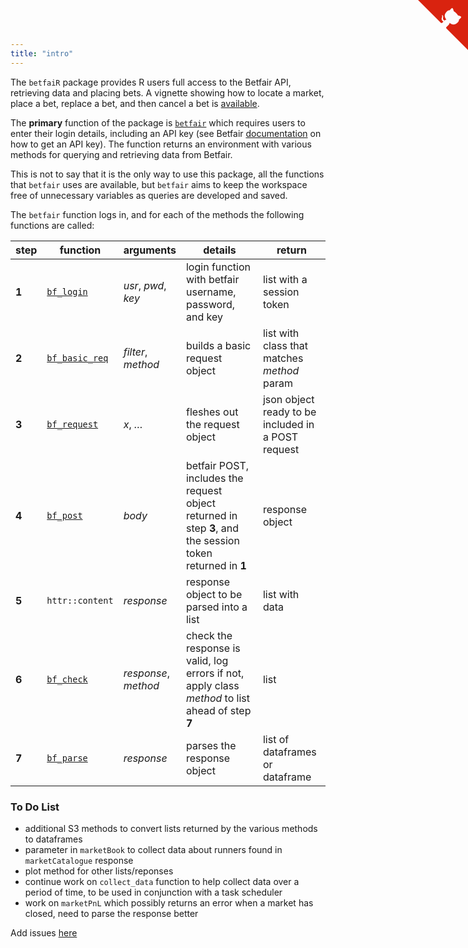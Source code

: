 ```yaml
---
title: "intro"
---
```


The `betfaiR` package provides R users full access to the Betfair API, retrieving data and placing bets.  A vignette showing how to locate a market, place a bet, replace a bet, and then cancel a bet is [available](vignette_one.html).

The **primary** function of the package is [`betfair`](betfair.html) which requires users to enter their login details, including an API key (see Betfair [documentation](https://api.developer.betfair.com/services/webapps/docs/display/1smk3cen4v3lu3yomq5qye0ni/Application+Keys) on how to get an API key).  The function returns an environment with various methods for querying and retrieving data from Betfair.

This is not to say that it is the only way to use this package, all the functions that `betfair` uses are available, but `betfair` aims to keep the workspace free of unnecessary variables as queries are developed and saved.

The `betfair` function logs in, and for each of the methods the following functions are called:

step | function | arguments | details                       | return
-----|----------|-----------|-------------------------------|-------------------
**1** | [`bf_login`](betfair_login.html) | _usr_, _pwd_, _key_ | login function with betfair username, password, and key | list with a session token
**2** | [`bf_basic_req`](request_functions.html#bf_basic_req) | _filter_, _method_ | builds a basic request object | list with class that matches _method_ param
**3** | [`bf_request`](request_functions.html#betfair_request) | _x_, _..._ | fleshes out the request object | json object ready to be included in a POST request
**4** | [`bf_post`](betfair_POST.html) | _body_ | betfair POST, includes the request object returned in step **3**, and the session token returned in **1** | response object
**5** | `httr::content` | _response_ | response object to be parsed into a list | list with data
**6** | [`bf_check`](betfair_check.html) | _response_, _method_ | check the response is valid, log errors if not, apply class _method_ to list ahead of step **7** | list
**7** | [`bf_parse`](betfair_parse.html) | _response_ | parses the response object | list of dataframes or dataframe

### To Do List

* additional S3 methods to convert lists returned by the various methods to dataframes
* parameter in `marketBook` to collect data about runners found in `marketCatalogue` response
* plot method for other lists/reponses
* continue work on `collect_data` function to help collect data over a period of time, to be used in conjunction with a task scheduler
* work on `marketPnL` which possibly returns an error when a market has closed, need to parse the response better

Add issues [here](https://github.com/durtal/betfaiR/issues)

<a href="https://github.com/durtal/betfaiR" class="github-corner"><svg width="80" height="80" viewBox="0 0 250 250" style="fill:#d9230f; color:#fcfcfc; position: absolute; top: 0; border: 0; right: 0;"><path d="M0,0 L115,115 L130,115 L142,142 L250,250 L250,0 Z"></path><path d="M128.3,109.0 C113.8,99.7 119.0,89.6 119.0,89.6 C122.0,82.7 120.5,78.6 120.5,78.6 C119.2,72.0 123.4,76.3 123.4,76.3 C127.3,80.9 125.5,87.3 125.5,87.3 C122.9,97.6 130.6,101.9 134.4,103.2" fill="currentColor" style="transform-origin: 130px 106px;" class="octo-arm"></path><path d="M115.0,115.0 C114.9,115.1 118.7,116.5 119.8,115.4 L133.7,101.6 C136.9,99.2 139.9,98.4 142.2,98.6 C133.8,88.0 127.5,74.4 143.8,58.0 C148.5,53.4 154.0,51.2 159.7,51.0 C160.3,49.4 163.2,43.6 171.4,40.1 C171.4,40.1 176.1,42.5 178.8,56.2 C183.1,58.6 187.2,61.8 190.9,65.4 C194.5,69.0 197.7,73.2 200.1,77.6 C213.8,80.2 216.3,84.9 216.3,84.9 C212.7,93.1 206.9,96.0 205.4,96.6 C205.1,102.4 203.0,107.8 198.3,112.5 C181.9,128.9 168.3,122.5 157.7,114.1 C157.9,116.9 156.7,120.9 152.7,124.9 L141.0,136.5 C139.8,137.7 141.6,141.9 141.8,141.8 Z" fill="currentColor" class="octo-body"></path></svg></a><style>.github-corner:hover .octo-arm{animation:octocat-wave 560ms ease-in-out}@keyframes octocat-wave{0%,100%{transform:rotate(0)}20%,60%{transform:rotate(-25deg)}40%,80%{transform:rotate(10deg)}}@media (max-width:500px){.github-corner:hover .octo-arm{animation:none}.github-corner .octo-arm{animation:octocat-wave 560ms ease-in-out}}</style>
